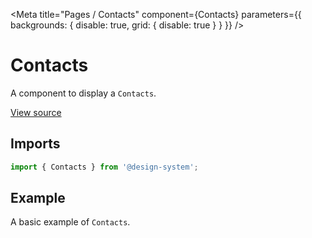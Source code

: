 
<Meta
  title="Pages / Contacts"
  component={Contacts}
  parameters={{ backgrounds: { disable: true, grid: { disable: true } } }}
/>

# Contacts

A component to display a `Contacts`.

[View source](https://github.com/actarian/design-system/tree/main/src/pages/contacts.tsx)

## Imports

```js
import { Contacts } from '@design-system';
```

## Example

A basic example of `Contacts`.

<Canvas>
  <Story name="Contacts">
    <Contacts />
  </Story>
</Canvas>
